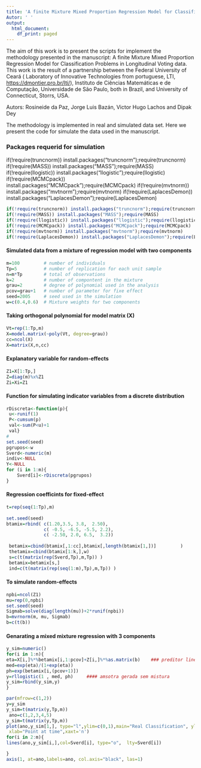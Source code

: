 ---
title: 'A finite Mixture Mixed Proportion Regression Model for Classification Problems in Longitudinal Voting data'
Autor: ' '
output:
  html_document:
    df_print: paged
---



The aim of this work is to present the scripts for implement the methodology presented in the manuscript: A finite Mixture Mixed Proportion Regression Model for Classification Problems in Longitudinal Voting data.
This work is the result of a partnership between the Federal University of Ceará ( Laboratory of Innovative Technologies from portuguese, LTI, <https://dmontier.pro.br/lti/>), Instituto de Ciências Matemáticas e de Computação, Universidade de São Paulo, both in Brazil, and University of Connecticut, Storrs, USA.


Autors: Rosineide da Paz, Jorge Luis Bazán, Victor Hugo Lachos and Dipak Dey


The methodology is implemented in real and simulated data set. Here we present the code for simulate the data used in the manuscript.


### Packages requerid for simulation


if(!require(truncnorm)) install.packages("truncnorm");require(truncnorm) 
if(!require(MASS)) install.packages("MASS");require(MASS) 
if(!require(llogistic)) install.packages("llogistic");require(llogistic) 
if(!require(MCMCpack)) install.packages("MCMCpack");require(MCMCpack) 
if(!require(mvtnorm)) install.packages("mvtnorm");require(mvtnorm)
if(!require(LaplacesDemon)) install.packages("LaplacesDemon");require(LaplacesDemon)


```{r include=FALSE}
if(!require(truncnorm)) install.packages("truncnorm");require(truncnorm) 
if(!require(MASS)) install.packages("MASS");require(MASS) 
if(!require(llogistic)) install.packages("llogistic");require(llogistic) 
if(!require(MCMCpack)) install.packages("MCMCpack");require(MCMCpack) 
if(!require(mvtnorm)) install.packages("mvtnorm");require(mvtnorm)
if(!require(LaplacesDemon)) install.packages("LaplacesDemon");require(LaplacesDemon)

```







####  Simulated data from a mixture of regression model with two components



```{r}
m=100         # number of individuals 
Tp=5          # number of replication for each unit sample
n=m*Tp        # total of observations
k=2           # number of compontent in the mixture
grau=2        # degree of polynomial used in the analysis
pcov=grau+1   # number of parameter for fixe effect
seed=2005     # seed used in the simulation
w=c(0.4,0.6)  # Mixture weights for two components
```



####  Taking orthogonal polynomial for model matrix (X)

```{r}
Vt=rep(1:Tp,m)
X=model.matrix(~poly(Vt, degree=grau))
cc=ncol(X)
X=matrix(X,n,cc)
```


####  Explanatory variable for random-effects

```{r}
Z1=X[1:Tp,]
Z=diag(m)%x%Z1 
Zi=Xi=Z1
```


#### Function for simulating indicator variables from a discrete distribution

```{r}
rDiscreta<-function(p){
 u<-runif(1)
 P<-cumsum(p)
 val<-sum(P<u)+1
 val}
#
set.seed(seed)
pgrupos<-w
Sverd<-numeric(m)
indiv<-NULL
Y<-NULL
for (i in 1:m){
	Sverd[i]<-rDiscreta(pgrupos)
}
```


#### Regression coefficints for  fixed-effect 


```{r}
t=rep(seq(1:Tp),m)
           
set.seed(seed)
btamix=rbind( c(1.20,3.5, 3.8,  2.50),
              c( -0.5, -6.5, -5.5, 2.2),
              c( -2.50, 2.0, 6.5,  3.2))  
              
 betamix=cbind(btamix[,1:cc],btamix[,length(btamix[1,])]         )  
 thetamix=cbind(btamix[1:k,],w)         
 s=c(t(matrix(rep(Sverd,Tp),m,Tp)) )        
 betamix=betamix[s,]
 ind=c(t(matrix(rep(seq(1:m),Tp),m,Tp)) )
```


#### To simulate random-effects 

```{r}
npbi=ncol(Z1)
mu=rep(0,npbi) 
set.seed(seed)
Sigmab=solve(diag(length(mu))+2*runif(npbi))
b=mvrnorm(m, mu, Sigmab)
b=c(t(b))
```




#### Genarating a mixed mixture regression  with 3 components

```{r}
y_sim=numeric()
for(i in 1:n){
eta=X[i,]%*%betamix[i,1:pcov]+Z[i,]%*%as.matrix(b)    ### preditor linear do modelo misto para o individuo i
med=exp(eta)/(1+exp(eta))
ph=exp(betamix[i,(pcov+1)])
y=rllogistic(1 , med, ph)     #### amsotra gerada sem mistura
y_sim=rbind(y_sim,y)
}   

par(mfrow=c(1,2))
y=y_sim
y_sim=t(matrix(y,Tp,m))
 ano=c(1,2,3,4,5)
y_sim=t(matrix(y,Tp,m))
plot(ano,y_sim[1,], type="l",ylim=c(0,1),main="Real Classification", ylab=" Proportion",
 xlab="Point at time",xaxt='n')
for(i in 2:m){
lines(ano,y_sim[i,],col=Sverd[i], type="o",  lty=Sverd[i])

}
axis(1, at=ano,labels=ano, col.axis="black", las=1)

 

```






